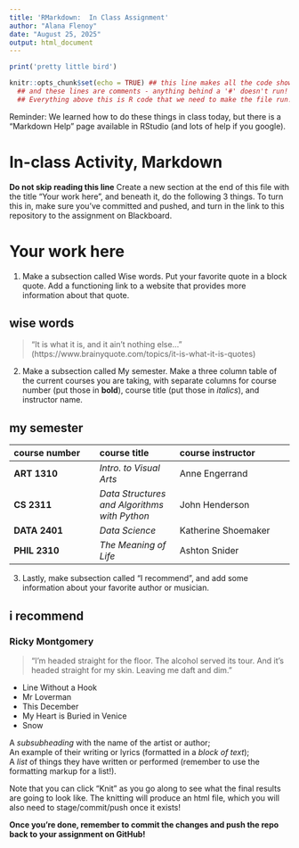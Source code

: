 ```yaml
---
title: 'RMarkdown:  In Class Assignment'
author: "Alana Flenoy"
date: "August 25, 2025"
output: html_document
---
```


```r
print('pretty little bird')
```


```r
knitr::opts_chunk$set(echo = TRUE) ## this line makes all the code show! 
  ## and these lines are comments - anything behind a '#' doesn't run!
  ## Everything above this is R code that we need to make the file run! We'll discuss it next class.
```


Reminder: We learned how to do these things in class today, but there is a "Markdown Help" page available in RStudio (and lots of help if you google). 


# In-class Activity, Markdown

**Do not skip reading this line** Create a new section at the end of this file with the title "Your work here", and beneath it, do the following 3 things. To turn this in, make sure you've committed and pushed, and turn in the link to this repository to the assignment on Blackboard. 


# Your work here

1. Make a subsection called Wise words. Put your favorite quote in a block quote. Add a functioning link to a website that provides more information about that quote.

## wise words
>"It is what it is, and it ain't nothing else..." 
(https://www.brainyquote.com/topics/it-is-what-it-is-quotes)

2. Make a subsection called My semester. Make a three column table of the current courses you are taking, with separate columns for course number (put those in __bold__), course title (put those in _italics_), and instructor name.

## my semester
|course number|course title|course instructor|
|:------------|:-----------|:----------------|
|**ART 1310**|*Intro. to Visual Arts*|Anne Engerrand|
|**CS 2311**|*Data Structures and Algorithms with Python*|John Henderson|
|**DATA 2401**|*Data Science*|Katherine Shoemaker|
|**PHIL 2310**|*The Meaning of Life*|Ashton Snider|


3. Lastly, make subsection called "I recommend", and add some information about your favorite author or musician.

## i recommend

### Ricky Montgomery

> "I'm headed straight for the floor. The alcohol served its tour. And it's headed straight for my skin. Leaving me daft and dim."

- Line Without a Hook
- Mr Loverman
- This December
- My Heart is Buried in Venice
- Snow

A _subsubheading_ with the name of the artist or author;    
An example of their writing or lyrics (formatted in a *block of text*);   
A _list_ of things they have written or performed (remember to use the formatting markup for a list!).     


Note that you can click "Knit" as you go along to see what the final results are going to look like. The knitting will produce an html file, which you will also need to stage/commit/push once it exists! 

**Once you're done, remember to commit the changes and push the repo back to your assignment on GitHub!**
 
